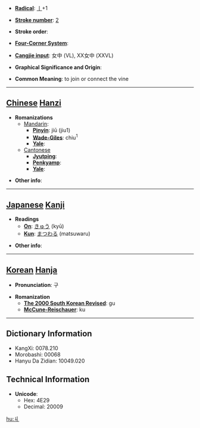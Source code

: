 * '''[[Wiktionary:Chinese radical index| Radical]]''': [[Wiktionary:Chinese radical index 丨|丨]]+1

* '''[[Wiktionary:Chinese total strokes index|Stroke number]]''': [[Wiktionary:Chinese total strokes index 2|2]]

* '''Stroke order''': 

* '''[[Wiktionary:Chinese four corner index|Four-Corner System]]''': 

* '''[[Wiktionary:Chinese Cangjie index|Cangjie input]]''': 女中 (VL), XX女中 (XXVL)

* '''Graphical Significance and Origin''': 

* '''Common Meaning''': to join or connect the vine

----

== [[Chinese]] [[Hanzi]] ==

* '''Romanizations'''
** [[Mandarin]]:
*** '''[[Pinyin]]''': jiū (jiu1)
*** '''[[Wade-Giles]]''': chiu<sup>1</sup>
*** '''[[Yale]]''': 
**[[Cantonese]]
***'''[[Jyutping]]''':
***'''[[Penkyamp]]''': 
***'''[[Yale]]''': 

* '''Other info''': 

----

== [[Japanese]] [[Kanji]] ==

* '''Readings'''
** '''[[On]]''': [[きゅう]] (kyū)
** '''[[Kun]]''': [[まつわる]] (matsuwaru)

* '''Other info''':  

----

== [[Korean]] [[Hanja]] ==

* '''Pronunciation''': 구

* '''Romanization'''
** '''[[The 2000 South Korean Revised Romanization|The 2000 South Korean Revised]]''': gu
** '''[[McCune-Reischauer]]''': ku

----

== Dictionary Information ==

* KangXi: 0078.210
* Morobashi: 00068
* Hanyu Da Zidian: 10049.020

== Technical Information ==

* '''Unicode''':
** Hex: 4E29
** Decimal: 20009

[[hu:丩]]